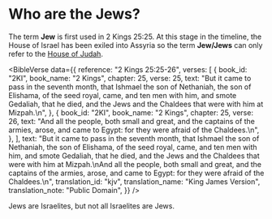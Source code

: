 
# Who are the Jews?

The term **Jew** is first used in 2 Kings 25:25. At this stage in the timeline, the House of Israel has been exiled into Assyria so the term **Jew/Jews** can only refer to the [House of Judah](/terms/who-is-the-house-of-judah).

<BibleVerse
  data={{
    reference: "2 Kings 25:25-26",
    verses: [
      {
        book_id: "2KI",
        book_name: "2 Kings",
        chapter: 25,
        verse: 25,
        text: "But it came to pass in the seventh month, that Ishmael the son of Nethaniah, the son of Elishama, of the seed royal, came, and ten men with him, and smote Gedaliah, that he died, and the Jews and the Chaldees that were with him at Mizpah.\n",
      },
      {
        book_id: "2KI",
        book_name: "2 Kings",
        chapter: 25,
        verse: 26,
        text: "And all the people, both small and great, and the captains of the armies, arose, and came to Egypt: for they were afraid of the Chaldees.\n",
      },
    ],
    text: "But it came to pass in the seventh month, that Ishmael the son of Nethaniah, the son of Elishama, of the seed royal, came, and ten men with him, and smote Gedaliah, that he died, and the Jews and the Chaldees that were with him at Mizpah.\nAnd all the people, both small and great, and the captains of the armies, arose, and came to Egypt: for they were afraid of the Chaldees.\n",
    translation_id: "kjv",
    translation_name: "King James Version",
    translation_note: "Public Domain",
  }}
/>

<Callout type="info">
  Jews are Israelites, but not all Israelites are Jews.
</Callout>
